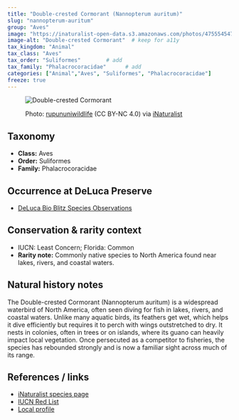 ```yaml
---
title: "Double-crested Cormorant (Nannopterum auritum)"
slug: "nannopterum-auritum"
group: "Aves"
image: "https://inaturalist-open-data.s3.amazonaws.com/photos/475554547/original.jpeg"        # keep for thumbnails
image-alt: "Double-crested Cormorant"  # keep for a11y
tax_kingdom: "Animal"
tax_class: "Aves"
tax_order: "Suliformes"        # add
tax_family: "Phalacrocoracidae"      # add
categories: ["Animal","Aves", "Suliformes", "Phalacrocoracidae"]
freeze: true
---
```


<figure class="species-figure">

<img src="https://inaturalist-open-data.s3.amazonaws.com/photos/475554547/original.jpeg" alt="Double-crested Cormorant" class="species-photo"/>

<figcaption class="photo-credit">

Photo: <a href="https://www.inaturalist.org/people/rupununiwildlife">rupununiwildlife</a> (CC BY-NC 4.0) via <a href="https://www.inaturalist.org/observations/264811440">iNaturalist</a>

</figcaption>

</figure>

## Taxonomy

-   **Class:** Aves
-   **Order:** Suliformes
-   **Family:** Phalacrocoracidae

## Occurrence at DeLuca Preserve

-   [DeLuca Bio Blitz Species Observations](https://www.inaturalist.org/observations?project_id=191727&subview=table&taxon_id=1454382)

## Conservation & rarity context

-   IUCN: Least Concern; Florida: Common
-   **Rarity note:** Commonly native species to North America found near lakes, rivers, and coastal waters.

## Natural history notes

The Double-crested Cormorant (Nannopterum auritum) is a widespread waterbird of North America, often seen diving for fish in lakes, rivers, and coastal waters. Unlike many aquatic birds, its feathers get wet, which helps it dive efficiently but requires it to perch with wings outstretched to dry. It nests in colonies, often in trees or on islands, where its guano can heavily impact local vegetation. Once persecuted as a competitor to fisheries, the species has rebounded strongly and is now a familiar sight across much of its range.

## References / links

-   [iNaturalist species page](https://www.inaturalist.org/taxa/1454382-Nannopterum-auritum)
-   [IUCN Red List](https://www.iucnredlist.org/species/22696776/133552919)
-   [Local profile](https://www.nps.gov/places/000/double-crested-cormorant.htm)
